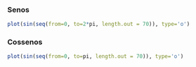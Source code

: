 ### Senos
```r
plot(sin(seq(from=0, to=2*pi, length.out = 70)), type='o')
```

### Cossenos
```r
plot(sin(seq(from=0, to=pi, length.out = 70)), type='o')
```